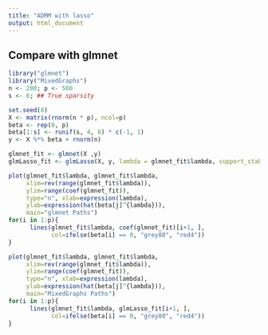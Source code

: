 ```yaml
---
title: "ADMM with lasso"
output: html_document
---
```


## Compare with glmnet
```R
library("glmnet")
library("MixedGraphs")
n <- 200; p <- 500
s <- 6; ## True sparsity

set.seed(8)
X <- matrix(rnorm(n * p), ncol=p)
beta <- rep(0, p)
beta[1:s] <- runif(s, 4, 6) * c(-1, 1)
y <- X %*% beta + rnorm(n)

glmnet_fit <- glmnet(X ,y)
glmLasso_fit <- glmLasso(X, y, lambda = glmnet_fit$lambda, support_stability = 50)
```

```R
plot(glmnet_fit$lambda, glmnet_fit$lambda,
     xlim=rev(range(glmnet_fit$lambda)),
     ylim=range(coef(glmnet_fit)),
     type="n", xlab=expression(lambda),
     ylab=expression(hat(beta[j]^{lambda})),
     main="glmnet Paths")
for(i in 1:p){
      lines(glmnet_fit$lambda, coef(glmnet_fit)[i+1, ],
            col=ifelse(beta[i] == 0, "grey80", "red4"))
}

plot(glmnet_fit$lambda, glmnet_fit$lambda,
     xlim=rev(range(glmnet_fit$lambda)),
     ylim=range(coef(glmnet_fit)),
     type="n", xlab=expression(lambda),
     ylab=expression(hat(beta[j]^{lambda})),
     main="MixedGraphs Paths")
for(i in 1:p){
      lines(glmnet_fit$lambda, glmLasso_fit[i+1, ],
            col=ifelse(beta[i] == 0, "grey80", "red4"))
}

```
